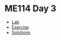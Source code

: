 # ME114 Day 3

* [Lab](ME114_lab3.html)
* [Exercise](ME114_exercise3_LASTNAME_FIRSTNAME.html)
* [Solutions](ME114_solutions3.html)
